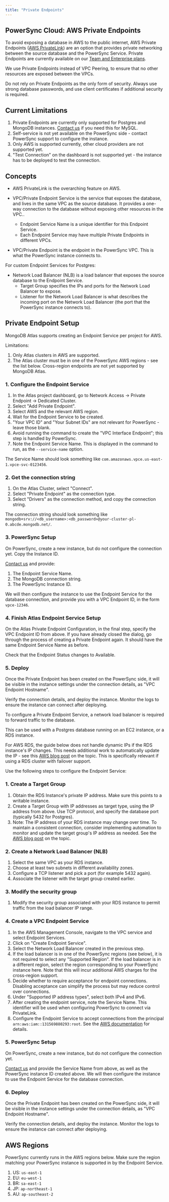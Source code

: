 ```yaml
---
title: "Private Endpoints"
---
```


## PowerSync Cloud: AWS Private Endpoints

To avoid exposing a database in AWS to the public internet, AWS Private Endpoints ([AWS PrivateLink](https://aws.amazon.com/privatelink/)) are an option that provides private networking between the source database and the PowerSync Service. Private Endpoints are currently available on our [Team and Enterprise plans](https://www.powersync.com/pricing).

We use Private Endpoints instead of VPC Peering, to ensure that no other resources are exposed between the VPCs.

<Warning>
Do not rely on Private Endpoints as the only form of security. Always use strong database passwords, and use client certificates if additional security is required.
</Warning>

## Current Limitations

1. Private Endpoints are currently only supported for Postgres and MongoDB instances. [Contact us](/resources/contact-us) if you need this for MySQL.
2. Self-service is not yet available on the PowerSync side - contact PowerSync support to configure the instance.
3. Only AWS is supported currently, other cloud providers are not supported yet.
4. "Test Connection" on the dashboard is not supported yet - the instance has to be deployed to test the connection.

## Concepts

* AWS PrivateLink is the overarching feature on AWS.

* VPC/Private Endpoint Service is the service that exposes the database, and lives in the same VPC as the source database. It provides a one-way connection to the database without exposing other resources in the VPC..

  * Endpoint Service Name is a unique identifier for this Endpoint Service.
  * Each Endpoint Service may have multiple Private Endpoints in different VPCs.

* VPC/Private Endpoint is the endpoint in the PowerSync VPC. This is what the PowerSync instance connects to.

For custom Endpoint Services for Postgres:
* Network Load Balancer (NLB) is a load balancer that exposes the source database to the Endpoint Service.
  * Target Group specifies the IPs and ports for the Network Load Balancer to expose.
  * Listener for the Network Load Balancer is what describes the incoming port on the Network Load Balancer (the port that the PowerSync instance connects to).

## Private Endpoint Setup

<AccordionGroup>
<Accordion title="AWS PrivateLink in MongoDB Atlas">

MongoDB Atlas supports creating an Endpoint Service per project for AWS.

Limitations:
1. Only Atlas clusters in AWS are supported.
2. The Atlas cluster must be in one of the PowerSync AWS regions - see the list below. Cross-region endpoints are not yet supported by MongoDB Atlas.

### 1. Configure the Endpoint Service

1. In the Atlas project dashboard, go to Network Access -> Private Endpoint -> Dedicated Cluster.
2. Select "Add Private Endpoint".
3. Select AWS and the relevant AWS region.
4. Wait for the Endpoint Service to be created.
5. "Your VPC ID" and "Your Subnet IDs" are not relevant for PowerSync - leave those blank.
6. Avoid running the command to create the "VPC Interface Endpoint"; this step is handled by PowerSync.
7. Note the Endpoint Service Name. This is displayed in the command to run, as the `--service-name` option.

The Service Name should look something like `com.amazonaws.vpce.us-east-1.vpce-svc-0123456`.

### 2. Get the connection string

1. On the Atlas Cluster, select "Connect".
2. Select "Private Endpoint" as the connection type.
3. Select "Drivers" as the connection method, and copy the connection string.

The connection string should look something like `mongodb+srv://<db_username>:<db_password>@your-cluster-pl-0.abcde.mongodb.net/`.


### 3. PowerSync Setup

On PowerSync, create a new instance, but do not configure the connection yet. Copy the Instance ID.

[Contact us](/resources/contact-us) and provide:
1. The Endpoint Service Name.
2. The MongoDB connection string.
3. The PowerSync Instance ID.

We will then configure the instance to use the Endpoint Service for the database connection, and provide you with a VPC Endpoint ID, in the form `vpce-12346`.

### 4. Finish Atlas Endpoint Service Setup

On the Atlas Private Endpoint Configuration, in the final step, specify the VPC Endpoint ID from above.
If you have already closed the dialog, go through the process of creating a Private Endpoint again. It should have the same Endpoint Service Name as before.

Check that the Endpoint Status changes to Available.

### 5. Deploy

Once the Private Endpoint has been created on the PowerSync side, it will be visible in the instance settings
under the connection details, as "VPC Endpoint Hostname".

Verify the connection details, and deploy the instance. Monitor the logs to ensure the instance can connect after deploying.


</Accordion>
<Accordion title="Custom Endpoint Service for Postgres">

To configure a Private Endpoint Service, a network load balancer is required to forward traffic to the database.

This can be used with a Postgres database running on an EC2 instance, or a RDS instance.

For AWS RDS, the guide below does not handle dynamic IPs if the RDS instance's IP changes. This needs additional work to automatically update the IP - see this [AWS blog post](https://aws.amazon.com/blogs/database/access-amazon-rds-across-vpcs-using-aws-privatelink-and-network-load-balancer/) on the topic. This is specifically relevant if using a RDS cluster with failover support.

Use the following steps to configure the Endpoint Service:

### 1. Create a Target Group

1. Obtain the RDS Instance's private IP address. Make sure this points to a writable instance.
2. Create a Target Group with IP addresses as target type, using the IP address from above. Use TCP protocol, and specify the database port (typically 5432 for Postgres).
3. Note: The IP address of your RDS instance may change over time. To maintain a consistent connection, consider implementing automation to monitor and update the target group's IP address as needed. See the [AWS blog post](https://aws.amazon.com/blogs/database/access-amazon-rds-across-vpcs-using-aws-privatelink-and-network-load-balancer/) on the topic.

### 2. Create a Network Load Balancer (NLB)

1. Select the same VPC as your RDS instance.
2. Choose at least two subnets in different availability zones.
3. Configure a TCP listener and pick a port (for example 5432 again).
4. Associate the listener with the target group created earlier.

### 3. Modify the security group

1. Modify the security group associated with your RDS instance to permit traffic from the load balancer IP range.

### 4. Create a VPC Endpoint Service

1. In the AWS Management Console, navigate to the VPC service and select Endpoint Services.
2. Click on "Create Endpoint Service".
3. Select the Network Load Balancer created in the previous step.
4. If the load balancer is in one of the PowerSync regions (see below), it is not required to select any "Supported Region". If the load balancer is in a different region, select the region corresponding to your PowerSync instance here. Note that this will incur additional AWS charges for the cross-region support.
5. Decide whether to require acceptance for endpoint connections. Disabling acceptance can simplify the process but may reduce control over connections.
6. Under "Supported IP address types", select both IPv4 and IPv6.
7. After creating the endpoint service, note the Service Name. This identifier will be used when configuring PowerSync to connect via PrivateLink.
8. Configure the Endpoint Service to accept connections from the principal `arn:aws:iam::131569880293:root`. See the [AWS documentation](https://docs.aws.amazon.com/vpc/latest/privatelink/configure-endpoint-service.html#add-remove-permissions) for details.


### 5. PowerSync Setup

On PowerSync, create a new instance, but do not configure the connection yet.

[Contact us](/resources/contact-us) and provide the Service Name from above, as well as the PowerSync instance ID created above. We will then configure the instance to use the Endpoint Service for the database connection.

### 6. Deploy

Once the Private Endpoint has been created on the PowerSync side, it will be visible in the instance settings
under the connection details, as "VPC Endpoint Hostname".

Verify the connection details, and deploy the instance. Monitor the logs to ensure the instance can connect after deploying.


</Accordion>
</AccordionGroup>

## AWS Regions

PowerSync currently runs in the AWS regions below. Make sure the region matching your PowerSync instance is supported in by the Endpoint Service.

 1. US: `us-east-1`
 2. EU: `eu-west-1`
 3. BR: `sa-east-1`
 4. JP: `ap-northeast-1`
 5. AU: `ap-southeast-2`
